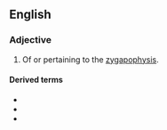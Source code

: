 ==English==

===Adjective===
{{en-adj}}

# {{lb|en|anatomy}} Of or pertaining to the [[zygapophysis]].

====Derived terms====
* {{l|en|interzygapophyseal}}
* {{l|en|postzygapophyseal}}
* {{l|en|prezygapophyseal}}